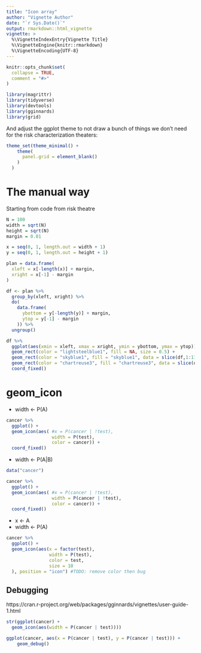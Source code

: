 ```yaml
---
title: "Icon array"
author: "Vignette Author"
date: "`r Sys.Date()`"
output: rmarkdown::html_vignette
vignette: >
  %\VignetteIndexEntry{Vignette Title}
  %\VignetteEngine{knitr::rmarkdown}
  %\VignetteEncoding{UTF-8}
---
```


```r
knitr::opts_chunk$set(
  collapse = TRUE,
  comment = "#>"
)

library(magrittr)
library(tidyverse)
library(devtools)
library(gginnards)
library(grid)
```

And adjust the ggplot theme to not draw a bunch of things we don't need for the risk characterization theaters:

```r
theme_set(theme_minimal() +
    theme(
      panel.grid = element_blank()
    )
  )
```

# The manual way

Starting from code from risk theatre

```r
N = 100
width = sqrt(N)
height = sqrt(N)
margin = 0.01

x = seq(0, 1, length.out = width + 1)
y = seq(0, 1, length.out = height + 1)

plan = data.frame(
  xleft = x[-length(x)] + margin,
  xright = x[-1] - margin
)

df <- plan %>%
  group_by(xleft, xright) %>%
  do(
    data.frame(
      ybottom = y[-length(y)] + margin,
      ytop = y[-1] - margin
    )) %>%
  ungroup()

```


```r
df %>%
  ggplot(aes(xmin = xleft, xmax = xright, ymin = ybottom, ymax = ytop)) +
  geom_rect(color = "lightsteelblue1", fill = NA, size = 0.5) +
  geom_rect(color = "skyblue1", fill = "skyblue1", data = slice(df,1:11)) +
  geom_rect(color = "chartreuse3", fill = "chartreuse3", data = slice(df,12:25)) +
  coord_fixed()
```


# geom_icon

- width <- P(A)


```r
cancer %>%
  ggplot() + 
  geom_icon(aes( #x = P(cancer | !test),
                 width = P(test),
                 color = cancer)) + 
  coord_fixed()
```


- width <- P(A|B)


```r
data("cancer")
```

```r
cancer %>%
  ggplot() + 
  geom_icon(aes( #x = P(cancer | !test),
                 width = P(cancer | !test),
                 color = cancer)) + 
  coord_fixed()
```


- x <- A
- width <- P(A)


```r
cancer %>%
  ggplot() +
  geom_icon(aes(x = factor(test),
                width = P(test),
                color = test,
                size = 10
  ), position = "icon") #TODO: remove color then bug

```





## Debugging

https://cran.r-project.org/web/packages/gginnards/vignettes/user-guide-1.html

```r
str(ggplot(cancer) + 
  geom_icon(aes(width = P(cancer | test))))
```




```r
ggplot(cancer, aes(x = P(cancer | test), y = P(cancer | test))) + 
    geom_debug()
```














